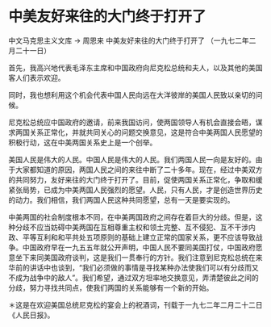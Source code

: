 # 中美友好来往的大门终于打开了

中文马克思主义文库 -> 周恩来
中美友好来往的大门终于打开了
（一九七二年二月二十一日）

首先，我高兴地代表毛泽东主席和中国政府向尼克松总统和夫人，以及其他的美国客人们表示欢迎。

同时，我也想利用这个机会代表中国人民向远在大洋彼岸的美国人民致以亲切的问候。

尼克松总统应中国政府的邀请，前来我国访问，使两国领导人有机会直接会晤，谋求两国关系正常化，并就共同关心的问题交换意见，这是符合中美两国人民愿望的积极行动，这在中美两国关系史上是一个创举。

美国人民是伟大的人民。中国人民是伟大的人民。我们两国人民一向是友好的。由于大家都知道的原因，两国人民之间的来往中断了二十多年。现在，经过中美双方的共同努力，友好来往的大门终于打开了。目前，促使两国关系正常化，争取和缓紧张局势，已成为中美两国人民强烈的愿望。人民，只有人民，才是创造世界历史的动力。我们相信，我们两国人民这种共同愿望，总有一天是要实现的。

中美两国的社会制度根本不同，在中美两国政府之间存在着巨大的分歧。但是，这种分歧不应当妨碍中美两国在互相尊重主权和领土完整、互不侵犯、互不干涉内政、平等互利和和平共处五项原则的基础上建立正常的国家关系，更不应该导致战争。中国政府早在一九五五年就公开声明，中国人民不要同美国打仗，中国政府愿意坐下来同美国政府谈判，这是我们一贯奉行的方针。我们注意到尼克松总统在来华前的讲话中也谈到，“我们必须做的事情是寻找某种办法使我们可以有分歧而又不成为战争中的敌人”。我们希望，通过双方坦率地交换意见，弄清楚彼此之间的分歧，努力寻找共同点，使我们两国的关系能够有一个新的开始。

＊这是在欢迎美国总统尼克松的宴会上的祝酒词，刊载于一九七二年二月二十二日《人民日报》。

